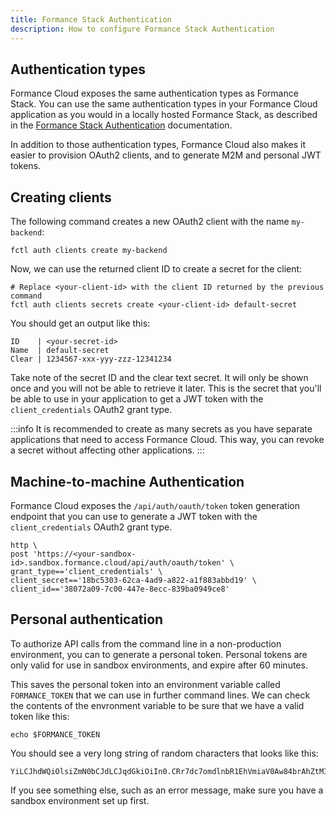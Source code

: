 ```yaml
---
title: Formance Stack Authentication
description: How to configure Formance Stack Authentication
---
```


## Authentication types

Formance Cloud exposes the same authentication types as Formance Stack. You can use the same authentication types in your Formance Cloud application as you would in a locally hosted Formance Stack, as described in the [Formance Stack Authentication](/stack/authentication) documentation.

In addition to those authentication types, Formance Cloud also makes it easier to provision OAuth2 clients, and to generate M2M and personal JWT tokens.

## Creating clients

The following command creates a new OAuth2 client with the name `my-backend`:

```shell
fctl auth clients create my-backend
```

Now, we can use the returned client ID to create a secret for the client:

```shell
# Replace <your-client-id> with the client ID returned by the previous command
fctl auth clients secrets create <your-client-id> default-secret
```

You should get an output like this:

```
ID    | <your-secret-id>
Name  | default-secret                      
Clear | 1234567-xxx-yyy-zzz-12341234
```

Take note of the secret ID and the clear text secret. It will only be shown once and you will not be able to retrieve it later. This is the secret that you'll be able to use in your application to get a JWT token with the `client_credentials` OAuth2 grant type.

:::info
It is recommended to create as many secrets as you have separate applications that need to access Formance Cloud. This way, you can revoke a secret without affecting other applications.
:::

## Machine-to-machine Authentication

Formance Cloud exposes the `/api/auth/oauth/token` token generation endpoint that you can use to generate a JWT token with the `client_credentials` OAuth2 grant type.

```shell
http \
post 'https://<your-sandbox-id>.sandbox.formance.cloud/api/auth/oauth/token' \
grant_type=='client_credentials' \
client_secret=='18bc5303-62ca-4ad9-a822-a1f883abbd19' \
client_id=='38072a09-7c00-447e-8ecc-839ba0949ce8'
```


## Personal authentication

To authorize API calls from the command line in a non-production environment, you can to generate a personal token. Personal tokens are only valid for use in sandbox environments, and expire after 60 minutes.

<CloudToken />

This saves the personal token into an environment variable called `FORMANCE_TOKEN` that we can use in further command lines. We can check the contents of the envronment variable to be sure that we have a valid token like this:

```shell
echo $FORMANCE_TOKEN
```

You should see a very long string of random characters that looks like this:
```
YiLCJhdWQiOlsiZmN0bCJdLCJqdGkiOiIn0.CRr7dc7omdlnbR1EhVmiaV0Aw84brAhZtMIp9e3gNil0KakkSNkYqJZsJ7KGmFKPVgjEx0QDsP5LtgRLvBa8SzikjXhjdJlfJ1neoviJiifWB8xs72OSe4pvaBWOmAhAk2BECe4NEERz4sksGca7KxQFXwfCJe8NTBZZiqnDh2fj1e6Az3nJUbiwp01DOzpyMufOQaEkHS4GCUfz5f7eI62Imo2f3v9XyuM95QGYE2rozGRDnGYIvbJDCfM2MpAwcMo5ef9PsJtOpdiCTwMeydJ4ow31visNnmg4BBPiaB.tiGRqtw2Qkb7ck4zXPiwZ4P5UcHcnwuHQnhDEOP9Ua5KI3G8p2JsKXLefeAIWJWZ9oNAgejP1LABNQ8zms3Ui7ZYNBNaxk432koCKOslRDXrxOFZRh60oFsjaPBS5xg02gbBnPjap9pb90P1YiN7agciJYEm5NOKlfmZpyI7srsB4LgDxo5o8d4Sk9r3qDzZIUqT2DvD9WWqxaSHeo1ez26Othbx5y3iKk3bLQmwy7PWzmGFMds9TZ4mpx5l15qRWJdZp7JyuOAfcGc9V2w74PudDdazzXwGebTjZGdSlW7HQMxwUR0otWtfO7N7XQypeya6pB9Wm1inaiE7KsGdhw
```
If you see something else, such as an error message, make sure you have a sandbox environment set up first.